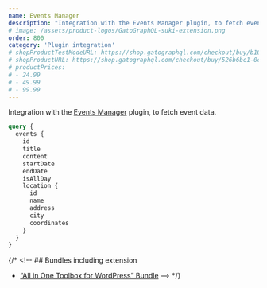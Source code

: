 ```yaml
---
name: Events Manager
description: "Integration with the Events Manager plugin, to fetch event data."
# image: /assets/product-logos/GatoGraphQL-suki-extension.png
order: 800
category: 'Plugin integration'
# shopProductTestModeURL: https://shop.gatographql.com/checkout/buy/b103557f-48eb-4017-8b9c-4460493e8a20
# shopProductURL: https://shop.gatographql.com/checkout/buy/526b6bc1-0c17-479a-a7b6-285ed20eb148
# productPrices:
# - 24.99
# - 49.99
# - 99.99
---
```


Integration with the <a href="https://wordpress.org/plugins/events-manager/" target="_blank">Events Manager</a> plugin, to fetch event data.

```graphql
query {
  events {
    id
    title
    content
    startDate
    endDate
    isAllDay
    location {
      id
      name
      address
      city
      coordinates
    }
  }
}
```

{/* <!-- ## Bundles including extension

- [“All in One Toolbox for WordPress” Bundle](/bundles/all-in-one-toolbox-for-wordpress) --> */}
